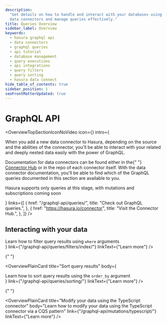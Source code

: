```yaml
---
description:
  "Get details on how to handle and interact with your databases using Hasura's GraphQL API. Learn methods to initialize
  data connectors and manage queries effectively."
title: Queries Overview
sidebar_label: Overview
keywords:
  - hasura graphql api
  - data connectors
  - graphql queries
  - api tutorial
  - database management
  - query executions
  - api integrations
  - query filters
  - query sorting
  - hasura data connect
hide_table_of_contents: true
sidebar_position: 1
seoFrontMatterUpdated: true
---
```



# GraphQL API

<OverviewTopSectionIconNoVideo
  icon={<Icon />}
  intro={
    <div className="overview-text">
      <p>
        When you add a new data connector to Hasura, depending on the source and the abilities of the connector, you'll
        be able to interact with your related and deeply nested data easily with the power of GraphQL.
      </p>
      <p>
        Documentation for data connectors can be found either in the{" "}
        <a href="https://hasura.io/connectors">Connector Hub</a> or in the repo of each connector itself. With the data
        connector documentation, you'll be able to find which of the GraphQL queries documented in this section are
        available to you.
      </p>
      <p>Hasura supports only queries at this stage, with mutations and subscriptions coming soon</p>
    </div>
  }
  links={[
    {
      href: "/graphql-api/queries/",
      title: "Check out GraphQL queries.",
    },
    {
      href: "https://hasura.io/connector",
      title: "Visit the Connector Hub.",
    },
  ]}
/>

## Interacting with your data

<div className="overview-gallery card-wrapper">
  <OverviewPlainCard
    title="Filter query results"
    body={<div>Learn how to filter query results using <code>where</code> arguments</div>}
    link={"/graphql-api/queries/filters/index/"}
    linkText={"Learn more"}
  />

{" "}

<OverviewPlainCard
  title="Sort query results"
  body={
    <div>
      Learn how to sort query results using the <code>order_by</code> argument
    </div>
  }
  link={"/graphql-api/queries/sorting/"}
  linkText={"Learn more"}
/>

{" "}

<OverviewPlainCard
  title="Modify your data using the TypeScript connector"
  body="Learn how to modify your data using the TypeScript connector via a CQS pattern"
  link={"/graphql-api/mutations/typescript/"}
  linkText={"Learn more"}
/>

</div>
